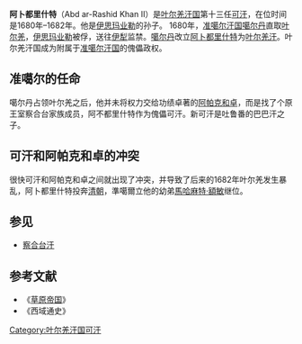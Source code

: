 '''阿卜都里什特'''（Abd ar-Rashid Khan II）是[[叶尔羌汗国|叶尔羌汗国]]第十三任[[可汗|可汗]]，在位时间是1680年–1682年。他是[[伊思玛业勒|伊思玛业勒]]的孙子。
1680年，[[准噶尔汗国|准噶尔汗国]][[噶尔丹|噶尔丹]]直取[[叶尔羌|叶尔羌]]，[[伊思玛业勒|伊思玛业勒]]被俘，送往[[伊犁|伊犁]]监禁。[[噶尔丹|噶尔丹]]改立[[阿卜都里什特|阿卜都里什特]]为[[叶尔羌汗|叶尔羌汗]]。叶尔羌汗国成为附属于[[准噶尔汗国|准噶尔汗国]]的傀儡政权。

== 准噶尔的任命 ==
噶尔丹占领叶尔羌之后，他并未将权力交给功绩卓著的[[阿帕克和卓|阿帕克和卓]]，而是找了个原王室察合台家族成员，阿不都里什特作为傀儡可汗。新可汗是吐鲁番的巴巴汗之子。

== 可汗和阿帕克和卓的冲突 ==
很快可汗和阿帕克和卓之间就出现了冲突，并导致了后来的1682年叶尔羌发生暴乱，阿卜都里什特投奔[[清朝|清朝]]，準噶爾立他的幼弟[[馬哈麻特·額敏|馬哈麻特·額敏]]继位。

==参见==
*[[察合台汗|察合台汗]]

==参考文献==
*《[[草原帝国|草原帝国]]》
*《西域通史》

{{start box}}
{{s-before|[[伊思瑪業勒|伊思瑪業勒]]}}
{{s-title|叶尔羌汗|1680年—1682年}}
{{s-after|[[馬哈麻特額敏|馬哈麻特額敏]]}}
{{end box}}

[[Category:叶尔羌汗国可汗|Category:叶尔羌汗国可汗]]